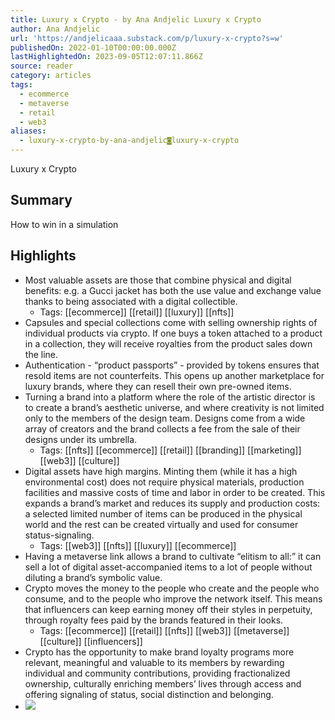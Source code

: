 ```yaml
---
title: Luxury x Crypto - by Ana Andjelic Luxury x Crypto
author: Ana Andjelic
url: 'https://andjelicaaa.substack.com/p/luxury-x-crypto?s=w'
publishedOn: 2022-01-10T00:00:00.000Z
lastHighlightedOn: 2023-09-05T12:07:11.866Z
source: reader
category: articles
tags:
  - ecommerce
  - metaverse
  - retail
  - web3
aliases:
  - luxury-x-crypto-by-ana-andjelic◙luxury-x-crypto
---
```

Luxury x Crypto

## Summary

How to win in a simulation

## Highlights
- Most valuable assets are those that combine physical and digital benefits: e.g. a Gucci jacket has both the use value and exchange value thanks to being associated with a digital collectible.
    - Tags: [[ecommerce]] [[retail]] [[luxury]] [[nfts]] 
- Capsules and special collections come with selling ownership rights of individual products via crypto. If one buys a token attached to a product in a collection, they will receive royalties from the product sales down the line.
- Authentication - “product passports” - provided by tokens ensures that resold items are not counterfeits. This opens up another marketplace for luxury brands, where they can resell their own pre-owned items.
- Turning a brand into a platform where the role of the artistic director is to create a brand’s aesthetic universe, and where creativity is not limited only to the members of the design team. Designs come from a wide array of creators and the brand collects a fee from the sale of their designs under its umbrella.
    - Tags: [[nfts]] [[ecommerce]] [[retail]] [[branding]] [[marketing]] [[web3]] [[culture]] 
- Digital assets have high margins. Minting them (while it has a high environmental cost) does not require physical materials, production facilities and massive costs of time and labor in order to be created. This expands a brand’s market and reduces its supply and production costs: a selected limited number of items can be produced in the physical world and the rest can be created virtually and used for consumer status-signaling.
    - Tags: [[web3]] [[nfts]] [[luxury]] [[ecommerce]] 
- Having a metaverse link allows a brand to cultivate “elitism to all:” it can sell a lot of digital asset-accompanied items to a lot of people without diluting a brand’s symbolic value.
- Crypto moves the money to the people who create and the people who consume, and to the people who improve the network itself. This means that influencers can keep earning money off their styles in perpetuity, through royalty fees paid by the brands featured in their looks.
    - Tags: [[ecommerce]] [[retail]] [[nfts]] [[web3]] [[metaverse]] [[culture]] [[influencers]] 
- Crypto has the opportunity to make brand loyalty programs more relevant, meaningful and valuable to its members by rewarding individual and community contributions, providing fractionalized ownership, culturally enriching members’ lives through access and offering signaling of status, social distinction and belonging.
- ![](https://substackcdn.com/image/fetch/w_1456,c_limit,f_auto,q_auto:good,fl_progressive:steep/https%3A%2F%2Fbucketeer-e05bbc84-baa3-437e-9518-adb32be77984.s3.amazonaws.com%2Fpublic%2Fimages%2F9359c6b3-f78f-45d6-b272-fdd2153f63e9_842x1194.png)
